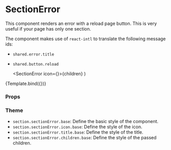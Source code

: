 

<Meta title="Components/Section/SectionError" component={SectionError} />

# SectionError

This component renders an error with a reload page button.
This is very useful if your page has only one section.

The component makes use of `react-intl` to translate the following message ids:

- `shared.error.title`
- `shared.button.reload`

  <SectionError icon={<Warning />}>{children}</SectionError>
)

<Canvas>
  <Story
    name="Default"
    args={{
      children: 'Failed to connect with server.',
    }}
  >
    {Template.bind({})}
  </Story>
</Canvas>

### Props

<ArgsTable story="Default" />

### Theme

- `section.sectionError.base`: Define the basic style of the component.
- `section.sectionError.icon.base`: Define the style of the icon.
- `section.sectionError.title.base`: Define the style of the title.
- `section.sectionError.children.base`: Define the style of the passed children.
